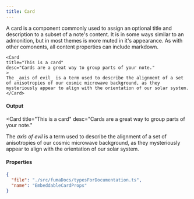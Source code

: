 ```yaml
---
title: Card
---
```



A card is a component commonly used to assign an optional title and description to a subset of a note's content. It is in some ways similar to an admonition, but in most themes is more muted in it's appearance. As with other comonents, all content properties can include markdown.


```tsx
<Card
title="This is a card"
desc="Cards are a great way to group parts of your note."
>
The _axis of evil_ is a term used to describe the alignment of a set of anisotropies of our cosmic microwave background, as they mysteriously appear to align with the orientation of our solar system.
</Card>
```


#### Output

<Card
title="This is a card"
desc="Cards are a great way to group parts of your note."
>

The _axis of evil_ is a term used to describe the alignment of a set of anisotropies of our cosmic microwave background, as they mysteriously appear to align with the orientation of our solar system.

</Card>



#### Properties

```json doc-gen:typescript
{
  "file": "./src/fumaDocs/typesForDocumentation.ts",
  "name": "EmbeddableCardProps"
}
```

